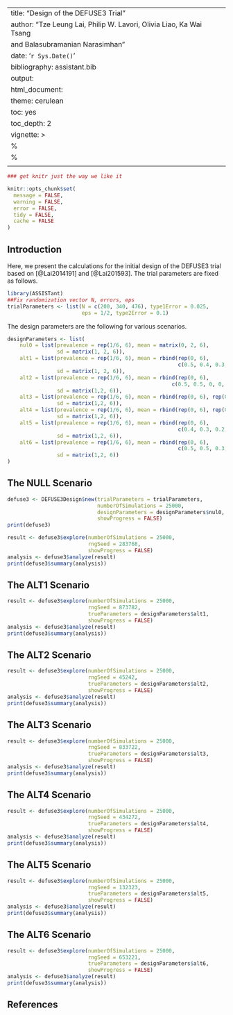 #

---
title: "Design of the DEFUSE3 Trial"
author: "Tze Leung Lai, Philip W. Lavori, Olivia Liao, Ka Wai Tsang
and Balasubramanian Narasimhan"
date: '`r Sys.Date()`'
bibliography: assistant.bib
output:
  html_document:
  theme: cerulean
  toc: yes
  toc_depth: 2
vignette: >
  %\VignetteIndexEntry{Design of the DEFUSE3 Trial}
  %\VignetteEngine{knitr::rmarkdown}
  \usepackage[utf8]{inputenc}
---

```r
### get knitr just the way we like it

knitr::opts_chunk$set(
  message = FALSE,
  warning = FALSE,
  error = FALSE,
  tidy = FALSE,
  cache = FALSE
)
```

## Introduction

Here, we present the calculations for the initial design of the
DEFUSE3 trial based on [@Lai2014191] and [@Lai201593]. The trial
parameters are fixed as follows.


```r
library(ASSISTant)
##Fix randomization vector N, errors, eps
trialParameters <- list(N = c(200, 340, 476), type1Error = 0.025,
                        eps = 1/2, type2Error = 0.1)
```

The design parameters are the following for various scenarios.

```r
designParameters <- list(
    nul0 = list(prevalence = rep(1/6, 6), mean = matrix(0, 2, 6),
                sd = matrix(1, 2, 6)),
    alt1 = list(prevalence = rep(1/6, 6), mean = rbind(rep(0, 6),
                                                       c(0.5, 0.4, 0.3, 0, 0, 0)),
                sd = matrix(1, 2, 6)),
    alt2 = list(prevalence = rep(1/6, 6), mean = rbind(rep(0, 6),
                                                     c(0.5, 0.5, 0, 0, 0, 0)),
                sd = matrix(1,2, 6)),
    alt3 = list(prevalence = rep(1/6, 6), mean = rbind(rep(0, 6), rep(0.36, 6)),
                sd = matrix(1,2, 6)),
    alt4 = list(prevalence = rep(1/6, 6), mean = rbind(rep(0, 6), rep(0.30, 6)),
                sd = matrix(1,2, 6)),
    alt5 = list(prevalence = rep(1/6, 6), mean = rbind(rep(0, 6),
                                                       c(0.4, 0.3, 0.2, 0, 0, 0)),
                sd = matrix(1,2, 6)),
    alt6 = list(prevalence = rep(1/6, 6), mean = rbind(rep(0, 6),
                                                       c(0.5, 0.5, 0.3, 0.3, 0.1, 0.1)),
                sd = matrix(1,2, 6))
)
```

## The NULL Scenario

```r
defuse3 <- DEFUSE3Design$new(trialParameters = trialParameters,
                             numberOfSimulations = 25000,
                             designParameters = designParameters$nul0,
                             showProgress = FALSE)
print(defuse3)
```

```r
result <- defuse3$explore(numberOfSimulations = 25000,
                          rngSeed = 283768,
                          showProgress = FALSE)
analysis <- defuse3$analyze(result)
print(defuse3$summary(analysis))
```

## The ALT1 Scenario

```r
result <- defuse3$explore(numberOfSimulations = 25000,
                          rngSeed = 873782,
                          trueParameters = designParameters$alt1,
                          showProgress = FALSE)
analysis <- defuse3$analyze(result)
print(defuse3$summary(analysis))
```

## The ALT2 Scenario

```r
result <- defuse3$explore(numberOfSimulations = 25000,
                          rngSeed = 45242,
                          trueParameters = designParameters$alt2,
                          showProgress = FALSE)
analysis <- defuse3$analyze(result)
print(defuse3$summary(analysis))
```

## The ALT3 Scenario

```r
result <- defuse3$explore(numberOfSimulations = 25000,
                          rngSeed = 833722,
                          trueParameters = designParameters$alt3,
                          showProgress = FALSE)
analysis <- defuse3$analyze(result)
print(defuse3$summary(analysis))
```

## The ALT4 Scenario

```r
result <- defuse3$explore(numberOfSimulations = 25000,
                          rngSeed = 434272,
                          trueParameters = designParameters$alt4,
                          showProgress = FALSE)
analysis <- defuse3$analyze(result)
print(defuse3$summary(analysis))
```

## The ALT5 Scenario

```r
result <- defuse3$explore(numberOfSimulations = 25000,
                          rngSeed = 132323,
                          trueParameters = designParameters$alt5,
                          showProgress = FALSE)
analysis <- defuse3$analyze(result)
print(defuse3$summary(analysis))
```

## The ALT6 Scenario

```r
result <- defuse3$explore(numberOfSimulations = 25000,
                          rngSeed = 653221,
                          trueParameters = designParameters$alt6,
                          showProgress = FALSE)
analysis <- defuse3$analyze(result)
print(defuse3$summary(analysis))
```

## References
